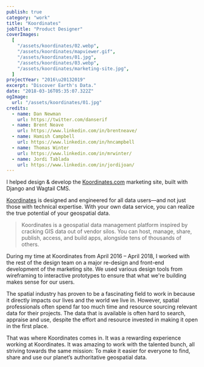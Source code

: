 ```yaml
---
publish: true
category: "work"
title: "Koordinates"
jobTitle: "Product Designer"
coverImages:
  [
    "/assets/koordinates/02.webp",
    "/assets/koordinates/mapviewer.gif",
    "/assets/koordinates/01.jpg",
    "/assets/koordinates/03.webp",
    "/assets/koordinates/marketing-site.jpg",
  ]
projectYear: "2016\u20132019"
excerpt: "Discover Earth's Data."
date: "2018-03-16T05:35:07.322Z"
ogImage:
  url: "/assets/koordinates/01.jpg"
credits:
  - name: Dan Newman
    url: https://twitter.com/danserif
  - name: Brent Neave
    url: https://www.linkedin.com/in/brentneave/
  - name: Hamish Campbell
    url: https://www.linkedin.com/in/hncampbell
  - name: Thomas Winter
    url: https://www.linkedin.com/in/mrwinter/
  - name: Jordi Tablada
    url: https://www.linkedin.com/in/jordijoan/
---
```


<GalleryComposable>
  <ImageWithCaption
    src={"/assets/koordinates/01.jpg"}
    caption="Discover Earth's Data with Koordinates – The new homepage features a quick way to start searching for data, highlights your recently viewed data, lists regions that have data near you, displays recently updated data, and shows authoritative sources of data published on the platform."
    span={1}
  />
  <ImageWithCaption
    src={"/assets/koordinates/02.webp"}
    caption="Find, crop, download geospatial data in the format you need is made easy with Koordinates."
    span={1}
  />
  <ImageWithCaption
    src={"/assets/koordinates/03.webp"}
    caption="An early exploration for browsing geosptial data layers from regions all over the world."
    span={1}
  />
  <ImageWithCaption
    src={"/assets/koordinates/mapviewer.gif"}
    caption="An exploration for viewing geospatial data on mobile and encourages cropping data to the extents the user needs. Prototyped with Framer Classic."
    span={1}
  />
  <ImageWithCaption
    src={"/assets/koordinates/help-site.png"}
    caption="I assisted with the design and development of Koordinate's help site."
    span={1}
  />
  <ImageWithCaption
    src={"/assets/koordinates/export-screen.png"}
    caption="This is the export screen after the user have found the data they need."
    span={1}
  />
  <ImageWithCaptionComposable
    src={"/assets/koordinates/marketing-site.jpg"}
    span={1}
  >
  I helped design & develop the <a href="koordinates.com">Koordinates.com</a> marketing site, built with Django and Wagtail CMS.
  </ImageWithCaptionComposable>

</GalleryComposable>

[Koordinates](https://koordinates.com) is designed and engineered for all data users—and not just those with technical expertise. With your own data service, you can realize the true potential of your geospatial data.

> Koordinates is a geospatial data management platform inspired by cracking GIS data out of vendor silos. You can host, manage, share, publish, access, and build apps, alongside tens of thousands of others.

During my time at Koordinates from April 2016 – April 2018, I worked with the rest of the design team on a major re-design and front-end development of the marketing site. We used various design tools from wireframing to interactive prototypes to ensure that what we're building makes sense for our users.

The spatial industry has proven to be a fascinating field to work in because it directly impacts our lives and the world we live in. However, spatial professionals often spend far too much time and resource sourcing relevant data for their projects. The data that is available is often hard to search, appraise and use, despite the effort and resource invested in making it open in the first place.

That was where Koordinates comes in. It was a rewarding experience working at Koordinates. It was amazing to work with the talented bunch, all striving towards the same mission: To make it easier for everyone to find, share and use our planet’s authoritative geospatial data.
